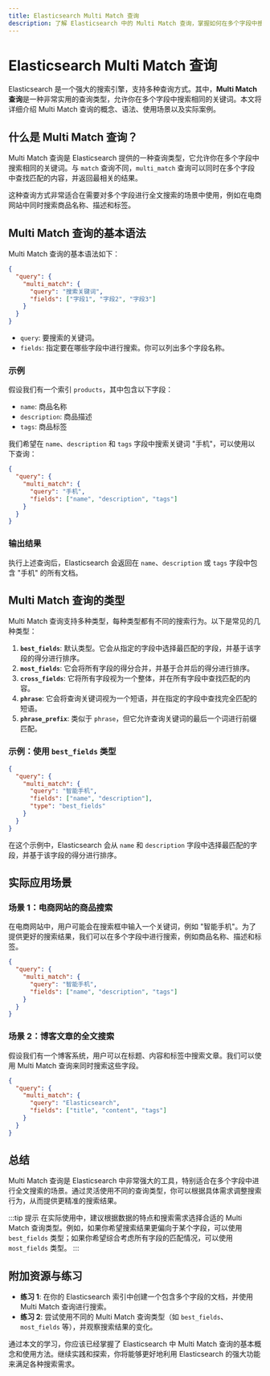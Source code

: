 ```yaml
---
title: Elasticsearch Multi Match 查询
description: 了解 Elasticsearch 中的 Multi Match 查询，掌握如何在多个字段中搜索相同的关键词，并学习其实际应用场景。
---
```


# Elasticsearch Multi Match 查询

Elasticsearch 是一个强大的搜索引擎，支持多种查询方式。其中，**Multi Match 查询**是一种非常实用的查询类型，允许你在多个字段中搜索相同的关键词。本文将详细介绍 Multi Match 查询的概念、语法、使用场景以及实际案例。

## 什么是 Multi Match 查询？

Multi Match 查询是 Elasticsearch 提供的一种查询类型，它允许你在多个字段中搜索相同的关键词。与 `match` 查询不同，`multi_match` 查询可以同时在多个字段中查找匹配的内容，并返回最相关的结果。

这种查询方式非常适合在需要对多个字段进行全文搜索的场景中使用，例如在电商网站中同时搜索商品名称、描述和标签。

## Multi Match 查询的基本语法

Multi Match 查询的基本语法如下：

```json
{
  "query": {
    "multi_match": {
      "query": "搜索关键词",
      "fields": ["字段1", "字段2", "字段3"]
    }
  }
}
```

- `query`: 要搜索的关键词。
- `fields`: 指定要在哪些字段中进行搜索。你可以列出多个字段名称。

### 示例

假设我们有一个索引 `products`，其中包含以下字段：

- `name`: 商品名称
- `description`: 商品描述
- `tags`: 商品标签

我们希望在 `name`、`description` 和 `tags` 字段中搜索关键词 "手机"，可以使用以下查询：

```json
{
  "query": {
    "multi_match": {
      "query": "手机",
      "fields": ["name", "description", "tags"]
    }
  }
}
```

### 输出结果

执行上述查询后，Elasticsearch 会返回在 `name`、`description` 或 `tags` 字段中包含 "手机" 的所有文档。

## Multi Match 查询的类型

Multi Match 查询支持多种类型，每种类型都有不同的搜索行为。以下是常见的几种类型：

1. **`best_fields`**: 默认类型。它会从指定的字段中选择最匹配的字段，并基于该字段的得分进行排序。
2. **`most_fields`**: 它会将所有字段的得分合并，并基于合并后的得分进行排序。
3. **`cross_fields`**: 它将所有字段视为一个整体，并在所有字段中查找匹配的内容。
4. **`phrase`**: 它会将查询关键词视为一个短语，并在指定的字段中查找完全匹配的短语。
5. **`phrase_prefix`**: 类似于 `phrase`，但它允许查询关键词的最后一个词进行前缀匹配。

### 示例：使用 `best_fields` 类型

```json
{
  "query": {
    "multi_match": {
      "query": "智能手机",
      "fields": ["name", "description"],
      "type": "best_fields"
    }
  }
}
```

在这个示例中，Elasticsearch 会从 `name` 和 `description` 字段中选择最匹配的字段，并基于该字段的得分进行排序。

## 实际应用场景

### 场景 1：电商网站的商品搜索

在电商网站中，用户可能会在搜索框中输入一个关键词，例如 "智能手机"。为了提供更好的搜索结果，我们可以在多个字段中进行搜索，例如商品名称、描述和标签。

```json
{
  "query": {
    "multi_match": {
      "query": "智能手机",
      "fields": ["name", "description", "tags"]
    }
  }
}
```

### 场景 2：博客文章的全文搜索

假设我们有一个博客系统，用户可以在标题、内容和标签中搜索文章。我们可以使用 Multi Match 查询来同时搜索这些字段。

```json
{
  "query": {
    "multi_match": {
      "query": "Elasticsearch",
      "fields": ["title", "content", "tags"]
    }
  }
}
```

## 总结

Multi Match 查询是 Elasticsearch 中非常强大的工具，特别适合在多个字段中进行全文搜索的场景。通过灵活使用不同的查询类型，你可以根据具体需求调整搜索行为，从而提供更精准的搜索结果。

:::tip 提示
在实际使用中，建议根据数据的特点和搜索需求选择合适的 Multi Match 查询类型。例如，如果你希望搜索结果更偏向于某个字段，可以使用 `best_fields` 类型；如果你希望综合考虑所有字段的匹配情况，可以使用 `most_fields` 类型。
:::

## 附加资源与练习

- **练习 1**: 在你的 Elasticsearch 索引中创建一个包含多个字段的文档，并使用 Multi Match 查询进行搜索。
- **练习 2**: 尝试使用不同的 Multi Match 查询类型（如 `best_fields`、`most_fields` 等），并观察搜索结果的变化。

通过本文的学习，你应该已经掌握了 Elasticsearch 中 Multi Match 查询的基本概念和使用方法。继续实践和探索，你将能够更好地利用 Elasticsearch 的强大功能来满足各种搜索需求。